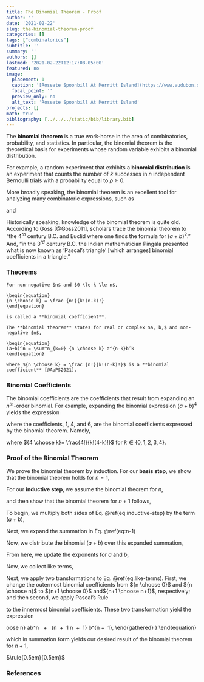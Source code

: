```yaml
---
title: The Binomial Theorem - Proof
author: ''
date: '2021-02-22'
slug: the-binomial-theorem-proof
categories: []
tags: ["combinatorics"]
subtitle: ''
summary: ''
authors: []
lastmod: '2021-02-22T12:17:08-05:00'
featured: no
image:
  placement: 1
  caption: '[Roseate Spoonbill At Merritt Island](https://www.audubon.org/field-guide/bird/roseate-spoonbill) by C Railey is licensed under [CC BY 4.0](https://creativecommons.org/licenses/by/4.0/)'
  focal_point: ''
  preview_only: no
  alt_text: 'Roseate Spoonbill At Merritt Island'
projects: []
math: true
bibliography: [../../../static/bib/library.bib]
---
```

The **binomial theorem** is a true work-horse in the area of combinatorics, probability, and statistics. In particular, the binomial theorem is the theoretical basis for experiments whose random variable exhibits a binomial distribution. 

For example, a random experiment that exhibits a **binomial distribution** is an experiment that counts the number of $k$ successes in $n$ independent Bernoulli trials with a probability equal to $\rho \ge 0$.

More broadly speaking, the binomial theorem is an excellent tool for analyzing many combinatoric expressions, such as

\begin{equation}
\sum^n_{k=0} {n \choose k} = 2^n
\end{equation}

and

\begin{equation}
\sum^n_{k=0} (-1)^k {n \choose k} = 0.
\end{equation}

Historically speaking, knowledge of the binomial theorem is quite old. According to Goss [@Goss2011], scholars trace the binomial theorem to "the $4^{th}$ century B.C. and Euclid where one finds the formula for $(a + b )^2$." And, "in the $3^{rd}$ century B.C. the Indian mathematician Pingala presented what is now known as 'Pascal's triangle' [which arranges] binomial coefficients in a triangle."

### Theorems

```theorem
For non-negative $n$ and $0 \le k \le n$,

\begin{equation}
{n \choose k} = \frac {n!}{k!(n-k)!}
\end{equation}
  
is called a **binomial coefficient**.

```

```theorem
The **binomial theorem** states for real or complex $a, b,$ and non-negative $n$,

\begin{equation}
(a+b)^n = \sum^n_{k=0} {n \choose k} a^{n-k}b^k
\end{equation}

where ${n \choose k} = \frac {n!}{k!(n-k)!}$ is a **binomial coefficient** [@AoPS2021].
```

### Binomial Coefficients

The binomial coefficients are the coefficients that result from expanding an $n^{th}$-order binomial. For example, expanding the binomial expression $(a+b)^4$ yields the expression

\begin{equation}
(a+b)^4 = a^4 + 4a^3b + 6a^2b^2 + 4ab^3 + b^4,
\end{equation}

where the coefficients, $1$, $4$, and $6$, are the binomial coefficients expressed by the binomial theorem. Namely, 

\begin{align}
(a+b)^4 = & \ \sum^4_{k=0} {4 \choose k} a^{4-k}b^k \\[1em]
        = & \ {4 \choose 0} a^4 + {4 \choose 1} a^3b + {4 \choose 2} a^2b^2 + {4 \choose 3} ab^3 + {4 \choose 4} b^4 \\[1em]
        = & \ a^4 + 4a^3b + 6a^2b^2 + 4ab^3 + b^4, \\[1em]
\end{align}

where ${4 \choose k}= \frac{4!}{k!(4-k)!}$ for $k \in \{0, 1, 2, 3, 4\}$.

### Proof of the Binomial Theorem

We prove the binomial theorem by induction. For our **basis step**, we show that the binomial theorem holds for $n=1$,

\begin{align}
(a+b)^1 & = \sum^1_{k=0} {1 \choose k} a^{1-k}b^k \\[1em]
        & = {1 \choose 0} a + {1 \choose 1} b \\[1em]
        & = 1 a + 1 b \\[1em]
        & = a + b. \\
\end{align}

For our **inductive step**, we assume the binomial theorem for $n$, 

\begin{equation}
(a+b)^n = \sum^n_{k=0} {n \choose k} a^{n-k}b^k,
(\#eq:inductive-step)
\end{equation}

and then show that the binomial theorem for $n+1$ follows,

\begin{equation}
(a+b)^{n+1} = \sum^{n+1}_{k=0} {{n+1} \choose k} a^{{n+1}-k}b^k.
\end{equation}

To begin, we multiply both sides of Eq. \@ref(eq:inductive-step) by the term $(a+b)$,

\begin{align}
(a+b)^n \cdot (a+b) = & \left[ \sum^n_{k=0} {n \choose k} a^{n-k}b^k \right] \cdot (a+b) \\[1em]
(a+b)^{n+1}         = & \left[ \sum^n_{k=0} {n \choose k} a^{n-k}b^k \right] \cdot (a+b). 
(\#eq:n-1)
\end{align}

Next, we expand the summation in Eq. \@ref(eq:n-1)

\begin{equation}
{
\scriptstyle
\begin{gathered}
(a\ + \ b)^{n\ + \ 1} \ = \\[1em]
\left[ {n \choose 0} a^n \ + \  {n \choose 1} a^{n-1}b \ + \  \\[1em]
{n \choose 2} a^{n-2}b^2 \ + \  \ \cdot\cdot\cdot \ \ + \  {n \choose n-1} ab^{n-1}
\ + \  {n \choose n} b^n. \right] \cdot (a\ + \ b).
\end{gathered}
}
\end{equation}

Now, we distribute the binomial $(a+b)$ over this expanded summation, 

\begin{equation}
{
\scriptstyle
\begin{gathered}
(a\ + \ b)^{n\ + \ 1} \ =          \\[1em]
\left[ {n \choose 0} a^n\cdot a \ + \  {n \choose 1} a^{n-1}b\cdot a \ + \  {n \choose 2} a^{n-2}b^2\cdot a \ + \  \ \cdot\cdot\cdot \ \ + \  {n \choose n-1} ab^{n-1}\cdot a \ + \  {n \choose n} b^n\cdot a \right] \ \ + \  \\[1em]
\left[ {n \choose 0} a^n\cdot b \ + \  {n \choose 1} a^{n-1}b\cdot b \ + \  {n \choose 2} a^{n-2}b^2\cdot b \ + \  \ \cdot\cdot\cdot \ \ + \  {n \choose n-1} ab^{n-1}\cdot b \ + \  {n \choose n} b^n\cdot b \right]. \\[2em]
\end{gathered}
}
\end{equation}

From here, we update the exponents for $a$ and $b$, 

\begin{equation}
{
\scriptstyle
\begin{gathered}
(a\ + \ b)^{n\ + \ 1} \ = \\[1em]
\left[ {n \choose 0} a^{n\ + \ 1} \ + \  {n \choose 1} a^{n}b \ + \  {n \choose 2} a^{n-1}b^2 \ + \  \cdot\cdot\cdot \ + \  {n \choose n-1} a^{2}b^{n-1} \ + \  {n \choose n} ab^n \right] \ \ + \  \\[1em]
\left[ {n \choose 0} a^nb \ + \  {n \choose 1} a^{n-1}b^2 \ + \  {n \choose 2} a^{n-2}b^3 \ + \  \cdot\cdot\cdot \ + \  {n \choose n-1} ab^{n} \ + \  {n \choose n} b^{n\ + \ 1} \right]. 
\end{gathered}
}
\end{equation}

Now, we collect like terms,

\begin{equation}
{
\scriptstyle
\begin{aligned}
(a\ + \ b)^{n\ + \ 1} = & \ \ {n \choose 0} a^{n\ + \ 1} \\[1em]
              & \left[ {n \choose 0} \ + \  {n \choose 1} \right] a^nb \ \ + \  \\[1em]
              & \left[ {n \choose 1} \ + \  {n \choose 2} \right] a^{n-1}b^2 \ \ + \  \\[1em]
              & ... \\[1em]
              & \left[ {n \choose n-1} \ + \  {n \choose n-2} \right] a^2b^{n-1} \ \ + \  \\[1em]
              & \left[ {n \choose n} \ + \  {n \choose n-1} \right] ab^n \ \ + \  \\[1em]
              & {n \choose n} b^{n\ + \ 1}. 
\end{aligned}
}
(\#eq:like-terms)
\end{equation}

Next, we apply two transformations to Eq. \@ref(eq:like-terms). First, 
we change the outermost binomial coefficients from ${n \choose 0}$ and ${n \choose n}$ to ${n+1 \choose 0}$ and${n+1 \choose n+1}$, respectively; and then second, we apply Pascal's Rule 

\begin{gathered}
\mathbf{\text{Pascal's Rule}} \\[1em]
{n \choose k} = {n-1 \choose k-1}  + {n-1 \choose k} 
\end{gathered}

to the innermost binomial coefficients. These two transformation yield the expression

\begin{equation}
{
\scriptstyle
\begin{gathered}
(a\ + \ b)^{n\ + \ 1} \ = \\[1em]
{n \ +\ 1 \choose 0} a^{n\ + \ 1} \ \ + \ 
{n \ + \ 1 \choose 1} a^nb \ \ + \  
{n \ + \ 1 \choose 2} a^{n-1}b^2 \ \ + \ ... \ + \ \\[1em]
{n \ + \ 1 \choose n-1} a^2b^{n-1} \ \ + \  
{n \ + \ 1 \choose n} ab^n \ \ + \  
{n \ + \ 1 \choose n \ + \ 1} b^{n\ + \ 1}, 
\end{gathered}
}
\end{equation}

which in summation form yields our desired result of the binomial theorem for $n+1$,

\begin{equation}
(a+b)^{n+1} = \sum^{n+1}_{k=0} {{n+1} \choose k} a^{{n+1}-k}b^k.
\end{equation}

$\rule{0.5em}{0.5em}$

### References
